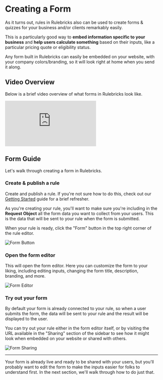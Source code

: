 # Creating a Form

As it turns out, rules in Rulebricks also can be used to create forms & quizzes for your business and/or clients remarkably easily.

This is a particularly good way to **embed information specific to your business** and **help users calculate something** based on their inputs, like a particular pricing quote or eligibility status.

Any form built in Rulebricks can easily be embedded on your website, with your company colors/branding, so it will look right at home when you send it along.

## Video Overview

Below is a brief video overview of what forms in Rulebricks look like.

<div
  style={{
    position: 'relative',
    paddingBottom: '62.5%',
    marginTop: '2rem',
    height: 0,
  }}
>
  <iframe
    src="https://www.loom.com/embed/043c046f88b14f8f935053e6da797339?sid=27fbf55f-f427-484c-a928-2e7d1e9a6dfa"
    frameBorder="0"
    allowFullScreen
    className="overview-video"
    style={{
      position: 'absolute',
      top: 0,
      left: 0,
      width: '100%',
      height: '100%',
      borderRadius: '4px',
    }}
  ></iframe>
</div>

## Form Guide

Let's walk through creating a form in Rulebricks.


<Steps>

### Create & publish a rule

Create and publish a rule. If you're not sure how to do this, check out our [Getting Started](/getting-started/what-is-a-rule) guide for a brief refresher.

As you're creating your rule, you'll want to make sure you're including in the **Request Object** all the form data you want to collect from your users. This is the data that will be sent to your rule when the form is submitted.

When your rule is ready, click the "Form" button in the top right corner of the rule editor.

![Form Button](/static/images/building-forms/form-button.png)

### Open the form editor

This will open the form editor. Here you can customize the form to your liking, including editing inputs, changing the form title, description, branding, and more.

![Form Editor](/static/images/building-forms/form-editor.png)

### Try out your form

By default your form is already connected to your rule, so when a user submits the form, the data will be sent to your rule and the result will be displayed to the user.

You can try out your rule either in the form editor itself, or by visiting the URL available in the "Sharing" section of the sidebar to see how it might look when embedded on your website or shared with others.

![Form Sharing](/static/images/building-forms/try-form.png)

</Steps>

---

Your form is already live and ready to be shared with your users, but you'll probably want to edit the form to make the inputs easier for folks to understand first. In the next section, we'll walk through how to do just that.
